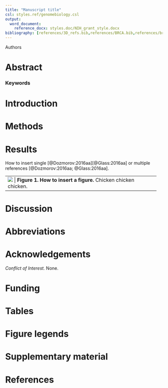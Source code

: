 ```yaml
---
title: "Manuscript title"
csl: styles.ref/genomebiology.csl
output: 
  word_document:
    reference_docx: styles.doc/NIH_grant_style.docx
bibliography: [references/3D_refs.bib,references/BRCA.bib,references/brain.bib,references/education.bib.references/enrichment.bib.references/networks.bib,references/statistics.bib]
---
```


Authors

# Abstract

### Keywords

# Introduction

# Methods

# Results

How to insert single [@Dozmorov:2016aa][@Glass:2016aa] or multiple references [@Dozmorov:2016aa; @Glass:2016aa].

+-------+
| ![](figures/chicken.png)      |
| **Figure 1. How to insert a figure.** Chicken chicken chicken.     |
+-------+
# Discussion

# Abbreviations

# Acknowledgements

_Conflict of Interest._ None.

# Funding

# Tables

# Figure legends

# Supplementary material

# References
